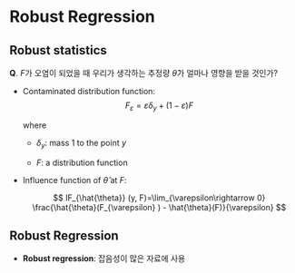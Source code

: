 # Robust Regression

## Robust statistics

**Q**. $F$가 오염이 되었을 때 우리가 생각하는 추정량 $\hat{\theta}$가 얼마나 영향을 받을 것인가?

```{=html}
<!--
Koenker 2.3.1
-->
```
-   Contaminated distribution function: $$
    F_{\varepsilon} = \varepsilon \delta_y + (1-\varepsilon)F
    $$

    where

    -   $\delta_y$: mass 1 to the point $y$

    -   $F$: a distribution function

-   Influence function of $\hat{\theta}$ at $F$:

    $$
    IF_{\hat{\theta}} (y, F)=\lim_{\varepsilon\rightarrow 0} \frac{\hat{\theta}(F_{\varepsilon} ) - \hat{\theta}(F)}{\varepsilon}
    $$

## Robust Regression

```{=html}
<!--
응용선형회귀모형
-->
```
-   **Robust regression**: 잡음성이 많은 자료에 사용

